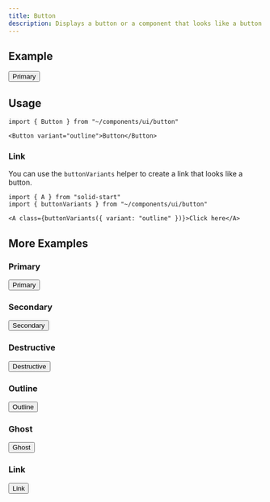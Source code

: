 ```yaml
---
title: Button
description: Displays a button or a component that looks like a button.
---
```



## Example

<ComponentExample>
  <Button>Primary</Button>
</ComponentExample>

## Usage

```tsx
import { Button } from "~/components/ui/button"
```

```tsx
<Button variant="outline">Button</Button>
```

### Link

You can use the `buttonVariants` helper to create a link that looks like a button.

```tsx
import { A } from "solid-start"
import { buttonVariants } from "~/components/ui/button"
```

```tsx
<A class={buttonVariants({ variant: "outline" })}>Click here</A>
```

## More Examples

### Primary

<ComponentExample>
  <Button>Primary</Button>
</ComponentExample>

### Secondary

<ComponentExample>
  <Button variant="secondary">Secondary</Button>
</ComponentExample>

### Destructive

<ComponentExample>
  <Button variant="destructive">Destructive</Button>
</ComponentExample>

### Outline

<ComponentExample>
  <Button variant="outline">Outline</Button>
</ComponentExample>

### Ghost

<ComponentExample>
  <Button variant="ghost">Ghost</Button>
</ComponentExample>

### Link

<ComponentExample>
  <Button variant="link">Link</Button>
</ComponentExample>
